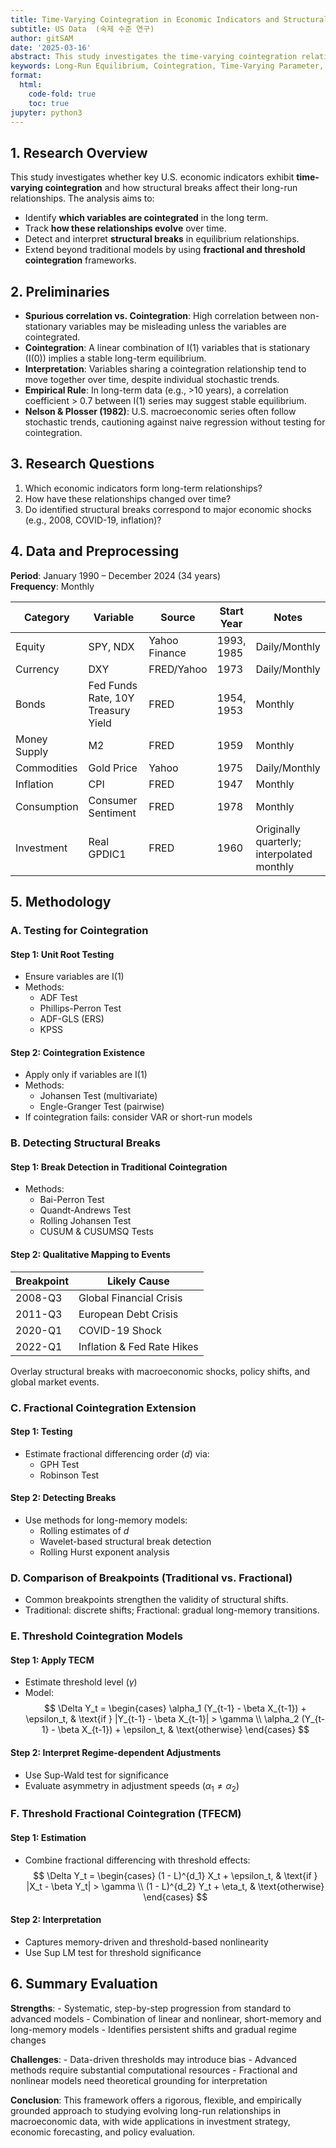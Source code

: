 ```yaml
---
title: Time-Varying Cointegration in Economic Indicators and Structural Break Analysis  
subtitle: US Data  (숙제 수준 연구)
author: gitSAM
date: '2025-03-16'
abstract: This study investigates the time-varying cointegration relationships among key U.S. macroeconomic indicators and identifies structural breaks in their long-run equilibrium. Using monthly data from 1990 to 2024, we apply standard unit root and cointegration tests (e.g., Johansen, Engle-Granger), followed by structural break detection methods including the Bai-Perron test and rolling Johansen estimation. The study extends the analysis to fractional and threshold cointegration frameworks to capture long-memory properties and regime-dependent adjustments. Empirical findings suggest that cointegration relationships among economic variables are not stable over time and tend to shift around major macroeconomic shocks. This result highlights the importance of accounting for structural nonstationarities in economic modeling and long-term forecasting.
keywords: Long-Run Equilibrium, Cointegration, Time-Varying Parameter, Structural Breaks, Regime Shift, 
format:
  html:
    code-fold: true
    toc: true
jupyter: python3
---
```


## 1. Research Overview

This study investigates whether key U.S. economic indicators exhibit **time-varying cointegration** and how structural breaks affect their long-run relationships. The analysis aims to:

- Identify **which variables are cointegrated** in the long term.
- Track **how these relationships evolve** over time.
- Detect and interpret **structural breaks** in equilibrium relationships.
- Extend beyond traditional models by using **fractional and threshold cointegration** frameworks.


## 2. Preliminaries

- **Spurious correlation vs. Cointegration**: High correlation between non-stationary variables may be misleading unless the variables are cointegrated.
- **Cointegration**: A linear combination of I(1) variables that is stationary (I(0)) implies a stable long-term equilibrium.
- **Interpretation**: Variables sharing a cointegration relationship tend to move together over time, despite individual stochastic trends.
- **Empirical Rule**: In long-term data (e.g., >10 years), a correlation coefficient > 0.7 between I(1) series may suggest stable equilibrium.
- **Nelson & Plosser (1982)**: U.S. macroeconomic series often follow stochastic trends, cautioning against naive regression without testing for cointegration.



## 3. Research Questions

1. Which economic indicators form long-term relationships?
2. How have these relationships changed over time?
3. Do identified structural breaks correspond to major economic shocks (e.g., 2008, COVID-19, inflation)?



## 4. Data and Preprocessing

**Period**: January 1990 – December 2024 (34 years)  
**Frequency**: Monthly  

| Category        | Variable                                         | Source        | Start Year | Notes                          |
|----------------|--------------------------------------------------|---------------|------------|--------------------------------|
| Equity         | SPY, NDX                                         | Yahoo Finance | 1993, 1985 | Daily/Monthly                  |
| Currency       | DXY                                              | FRED/Yahoo    | 1973       | Daily/Monthly                  |
| Bonds          | Fed Funds Rate, 10Y Treasury Yield               | FRED          | 1954, 1953 | Monthly                        |
| Money Supply   | M2                                               | FRED          | 1959       | Monthly                        |
| Commodities    | Gold Price                                       | Yahoo         | 1975       | Daily/Monthly                  |
| Inflation      | CPI                                              | FRED          | 1947       | Monthly                        |
| Consumption    | Consumer Sentiment                               | FRED          | 1978       | Monthly                        |
| Investment     | Real GPDIC1                                      | FRED          | 1960       | Originally quarterly; interpolated monthly |



## 5. Methodology

### A. Testing for Cointegration

#### Step 1: Unit Root Testing
- Ensure variables are I(1)
- Methods:
  - ADF Test
  - Phillips-Perron Test
  - ADF-GLS (ERS)
  - KPSS

#### Step 2: Cointegration Existence
- Apply only if variables are I(1)
- Methods:
  - Johansen Test (multivariate)
  - Engle-Granger Test (pairwise)
- If cointegration fails: consider VAR or short-run models



### B. Detecting Structural Breaks

#### Step 1: Break Detection in Traditional Cointegration
- Methods:
  - Bai-Perron Test
  - Quandt-Andrews Test
  - Rolling Johansen Test
  - CUSUM & CUSUMSQ Tests

#### Step 2: Qualitative Mapping to Events

| Breakpoint      | Likely Cause                        |
|-----------------|-------------------------------------|
| 2008-Q3         | Global Financial Crisis             |
| 2011-Q3         | European Debt Crisis                |
| 2020-Q1         | COVID-19 Shock                      |
| 2022-Q1         | Inflation & Fed Rate Hikes          |

Overlay structural breaks with macroeconomic shocks, policy shifts, and global market events.



### C. Fractional Cointegration Extension

#### Step 1: Testing
- Estimate fractional differencing order ($d$) via:
  - GPH Test
  - Robinson Test

#### Step 2: Detecting Breaks
- Use methods for long-memory models:
  - Rolling estimates of $d$
  - Wavelet-based structural break detection
  - Rolling Hurst exponent analysis



### D. Comparison of Breakpoints (Traditional vs. Fractional)
- Common breakpoints strengthen the validity of structural shifts.
- Traditional: discrete shifts; Fractional: gradual long-memory transitions.



### E. Threshold Cointegration Models

#### Step 1: Apply TECM
- Estimate threshold level ($\gamma$)
- Model:
  $$
  \Delta Y_t =
  \begin{cases}
  \alpha_1 (Y_{t-1} - \beta X_{t-1}) + \epsilon_t, & \text{if } |Y_{t-1} - \beta X_{t-1}| > \gamma \\
  \alpha_2 (Y_{t-1} - \beta X_{t-1}) + \epsilon_t, & \text{otherwise}
  \end{cases}
  $$

#### Step 2: Interpret Regime-dependent Adjustments
- Use Sup-Wald test for significance
- Evaluate asymmetry in adjustment speeds ($\alpha_1 \ne \alpha_2$)



### F. Threshold Fractional Cointegration (TFECM)

#### Step 1: Estimation
- Combine fractional differencing with threshold effects:
  $$
  \Delta Y_t =
  \begin{cases}
  (1 - L)^{d_1} X_t + \epsilon_t, & \text{if } |X_t - \beta Y_t| > \gamma \\
  (1 - L)^{d_2} Y_t + \eta_t, & \text{otherwise}
  \end{cases}
  $$

#### Step 2: Interpretation
- Captures memory-driven and threshold-based nonlinearity
- Use Sup LM test for threshold significance



## 6. Summary Evaluation

**Strengths**:
- Systematic, step-by-step progression from standard to advanced models
- Combination of linear and nonlinear, short-memory and long-memory models
- Identifies persistent shifts and gradual regime changes

**Challenges**:
- Data-driven thresholds may introduce bias
- Advanced methods require substantial computational resources
- Fractional and nonlinear models need theoretical grounding for interpretation

**Conclusion**: This framework offers a rigorous, flexible, and empirically grounded approach to studying evolving long-run relationships in macroeconomic data, with wide applications in investment strategy, economic forecasting, and policy evaluation.

